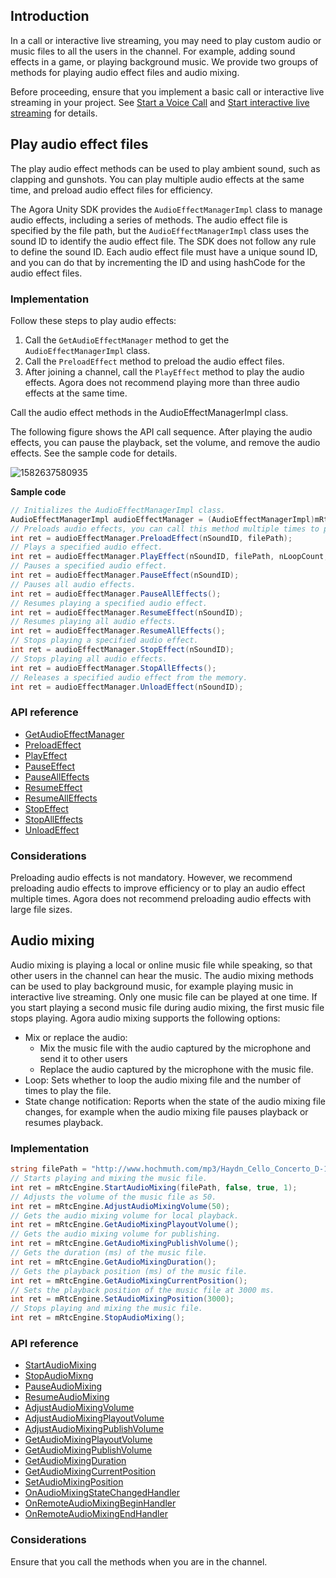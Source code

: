 <PlatformWrapper platform="unity">

## Introduction

In a call or interactive live streaming, you may need to play custom audio or music files to all the users in the channel. For example, adding sound effects in a game, or playing background music. We provide two groups of methods for playing audio effect files and audio mixing.

Before proceeding, ensure that you implement a basic call or interactive live streaming in your project. See [Start a Voice Call](/3.7.1/voice-calling/quickstart-guide/get-started-sdk) and [Start interactive live streaming](../quickstart-guide/start-audio-streaming) for details.

## Play audio effect files

The play audio effect methods can be used to play ambient sound, such as clapping and gunshots. You can play multiple audio effects at the same time, and preload audio effect files for efficiency.

The Agora Unity SDK provides the `AudioEffectManagerImpl` class to manage audio effects, including a series of methods. The audio effect file is specified by the file path, but the `AudioEffectManagerImpl` class uses the sound ID to identify the audio effect file. The SDK does not follow any rule to define the sound ID. Each audio effect file must have a unique sound ID, and you can do that by incrementing the ID and using hashCode for the audio effect files.

### Implementation

Follow these steps to play audio effects:

1. Call the `GetAudioEffectManager` method to get the `AudioEffectManagerImpl` class.
2. Call the `PreloadEffect` method to preload the audio effect files.
3. After joining a channel, call the `PlayEffect` method to play the audio effects. Agora does not recommend playing more than three audio effects at the same time.

<div class="alert note">Call the audio effect methods in the AudioEffectManagerImpl class.</div>

The following figure shows the API call sequence. After playing the audio effects, you can pause the playback, set the volume, and remove the audio effects. See the sample code for details.

![1582637580935](https://web-cdn.agora.io/docs-files/1582637580935)

**Sample code**

```csharp
// Initializes the AudioEffectManagerImpl class.
AudioEffectManagerImpl audioEffectManager = (AudioEffectManagerImpl)mRtcEngine.GetAudioEffectManager();
// Preloads audio effects, you can call this method multiple times to preload multiple audio effects.
int ret = audioEffectManager.PreloadEffect(nSoundID, filePath);
// Plays a specified audio effect.
int ret = audioEffectManager.PlayEffect(nSoundID, filePath, nLoopCount, dPitch, dPan, nGain, true);
// Pauses a specified audio effect.
int ret = audioEffectManager.PauseEffect(nSoundID);
// Pauses all audio effects.
int ret = audioEffectManager.PauseAllEffects();
// Resumes playing a specified audio effect.
int ret = audioEffectManager.ResumeEffect(nSoundID);
// Resumes playing all audio effects.
int ret = audioEffectManager.ResumeAllEffects();
// Stops playing a specified audio effect.
int ret = audioEffectManager.StopEffect(nSoundID);
// Stops playing all audio effects.
int ret = audioEffectManager.StopAllEffects();
// Releases a specified audio effect from the memory.
int ret = audioEffectManager.UnloadEffect(nSoundID);
```

### API reference

- [GetAudioEffectManager](./API%20Reference/unity/classagora__gaming__rtc_1_1_i_rtc_engine.html#a6f928012c4340b00e12aaa0454fb50f6)
- [PreloadEffect](./API%20Reference/unity/classagora__gaming__rtc_1_1_audio_effect_manager_impl.html#aab6c3c7609de0fd828f5ee9aa59ffb0b)
- [PlayEffect](./API%20Reference/unity/classagora__gaming__rtc_1_1_audio_effect_manager_impl.html#a7a207e0a7571300b41dda0d090a6ab02)
- [PauseEffect](./API%20Reference/unity/classagora__gaming__rtc_1_1_audio_effect_manager_impl.html#ab978acce35871df40154119a18595545)
- [PauseAllEffects](./API%20Reference/unity/classagora__gaming__rtc_1_1_audio_effect_manager_impl.html#aa01bdc22a8a367a4170012ad9b5a5310)
- [ResumeEffect](./API%20Reference/unity/classagora__gaming__rtc_1_1_audio_effect_manager_impl.html#a85bec95b2d382fdfaebbcbf3f5a0f10f)
- [ResumeAllEffects](./API%20Reference/unity/classagora__gaming__rtc_1_1_audio_effect_manager_impl.html#a1b7b23d134808c68457f589776731e2f)
- [StopEffect](./API%20Reference/unity/classagora__gaming__rtc_1_1_audio_effect_manager_impl.html#aedeb24d257c949d0f85123f4c6032dab)
- [StopAllEffects](./API%20Reference/unity/classagora__gaming__rtc_1_1_audio_effect_manager_impl.html#aef6fbcc325665a99f681fbe5a19c3aa5)
- [UnloadEffect](./API%20Reference/unity/classagora__gaming__rtc_1_1_audio_effect_manager_impl.html#af7956fe2ea320af080f6970ac446496e)

### Considerations

Preloading audio effects is not mandatory. However, we recommend preloading audio effects to improve efficiency or to play an audio effect multiple times. Agora does not recommend preloading audio effects with large file sizes.

## Audio mixing

Audio mixing is playing a local or online music file while speaking, so that other users in the channel can hear the music. The audio mixing methods can be used to play background music, for example playing music in interactive live streaming. Only one music file can be played at one time. If you start playing a second music file during audio mixing, the first music file stops playing.
Agora audio mixing supports the following options:

- Mix or replace the audio:
  - Mix the music file with the audio captured by the microphone and send it to other users
  - Replace the audio captured by the microphone with the music file.
- Loop: Sets whether to loop the audio mixing file and the number of times to play the file.
- State change notification: Reports when the state of the audio mixing file changes, for example when the audio mixing file pauses playback or resumes playback.

### Implementation

```csharp
string filePath = "http://www.hochmuth.com/mp3/Haydn_Cello_Concerto_D-1.mp3";
// Starts playing and mixing the music file.
int ret = mRtcEngine.StartAudioMixing(filePath, false, true, 1);
// Adjusts the volume of the music file as 50.
int ret = mRtcEngine.AdjustAudioMixingVolume(50);
// Gets the audio mixing volume for local playback.
int ret = mRtcEngine.GetAudioMixingPlayoutVolume();
// Gets the audio mixing volume for publishing.
int ret = mRtcEngine.GetAudioMixingPublishVolume();
// Gets the duration (ms) of the music file.
int ret = mRtcEngine.GetAudioMixingDuration();
// Gets the playback position (ms) of the music file.
int ret = mRtcEngine.GetAudioMixingCurrentPosition();
// Sets the playback position of the music file at 3000 ms.
int ret = mRtcEngine.SetAudioMixingPosition(3000);
// Stops playing and mixing the music file.
int ret = mRtcEngine.StopAudioMixing();
```

### API reference

- [StartAudioMixing](./API%20Reference/unity/classagora__gaming__rtc_1_1_i_rtc_engine.html#a6e819ce8d80033f797fd3044ec7dde86)
- [StopAudioMixng](./API%20Reference/unity/classagora__gaming__rtc_1_1_i_rtc_engine.html#a2781e98a720d801d1adffbb02b450929)
- [PauseAudioMixing](./API%20Reference/unity/classagora__gaming__rtc_1_1_i_rtc_engine.html#a5150ffea0000bd7c39531192d836f307)
- [ResumeAudioMixing](./API%20Reference/unity/classagora__gaming__rtc_1_1_i_rtc_engine.html#af4bfe442eb4ab52d197a321387f73824)
- [AdjustAudioMixingVolume](./API%20Reference/unity/classagora__gaming__rtc_1_1_i_rtc_engine.html#ae6a3b1041004fdd5a031975a2f9cdb7e)
- [AdjustAudioMixingPlayoutVolume](./API%20Reference/unity/classagora__gaming__rtc_1_1_i_rtc_engine.html#ac7d6df07616489729d521ce47934bb299)
- [AdjustAudioMixingPublishVolume](./API%20Reference/unity/classagora__gaming__rtc_1_1_i_rtc_engine.html#a0900c11feef9cbee498f17f95cd0aed2)
- [GetAudioMixingPlayoutVolume](./API%20Reference/unity/classagora__gaming__rtc_1_1_i_rtc_engine.html#a0688ea2a1e059c437146653d72d70ac1)
- [GetAudioMixingPublishVolume](./API%20Reference/unity/classagora__gaming__rtc_1_1_i_rtc_engine.html#aba5f24855b141e491b9af60837304625)
- [GetAudioMixingDuration](./API%20Reference/unity/classagora__gaming__rtc_1_1_i_rtc_engine.html#a9ea29289b75f1fb4623785854fb147eb)
- [GetAudioMixingCurrentPosition](./API%20Reference/unity/classagora__gaming__rtc_1_1_i_rtc_engine.html#a9dce60db3e49f48291a91e199d8c2065)
- [SetAudioMixingPosition](./API%20Reference/unity/classagora__gaming__rtc_1_1_i_rtc_engine.html#ac332a0186694b1a367996fa41d23b88d)
- [OnAudioMixingStateChangedHandler](./API%20Reference/unity/namespaceagora__gaming__rtc.html#ab061cd429286b98043db14f106029829)
- [OnRemoteAudioMixingBeginHandler](./API%20Reference/unity/namespaceagora__gaming__rtc.html#a09318aee595f81b430aba31a5f6ee7b3)
- [OnRemoteAudioMixingEndHandler](./API%20Reference/unity/namespaceagora__gaming__rtc.html#a72da329b0efbde86c91bb513dfaa43e3)

### Considerations

Ensure that you call the methods when you are in the channel.

</PlatformWrapper>